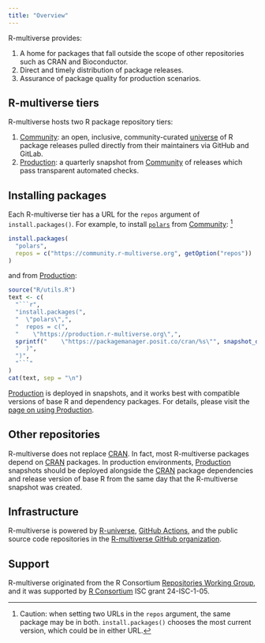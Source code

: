 ```yaml
---
title: "Overview"
---
```


R-multiverse provides:

1. A home for packages that fall outside the scope of other repositories such as CRAN and Bioconductor.
2. Direct and timely distribution of package releases.
3. Assurance of package quality for production scenarios.

## R-multiverse tiers

R-multiverse hosts two R package repository tiers:

1. [Community](community.md): an open, inclusive, community-curated [universe](https://community.r-multiverse.org)
of R package releases pulled directly from their maintainers via GitHub and GitLab.
2. [Production](production.qmd): a quarterly snapshot from [Community](community.md)
of releases which pass transparent automated checks.

## Installing packages

Each R-multiverse tier has a URL for the `repos` argument of `install.packages()`.
For example, to install [`polars`](https://pola-rs.github.io/r-polars/) from [Community](community.md):
^[
Caution: when setting two URLs in the `repos` argument,
the same package may be in both.
`install.packages()` chooses the most current version,
which could be in either URL.
]

```r
install.packages(
  "polars",
  repos = c("https://community.r-multiverse.org", getOption("repos"))
)
```

and from [Production](production.qmd):

```r
source("R/utils.R")
text <- c(
  "```r",
  "install.packages(",
  "  \"polars\",",
  "  repos = c(",
  "    \"https://production.r-multiverse.org\",",
  sprintf("    \"https://packagemanager.posit.co/cran/%s\"", snapshot_date()),
  "  )",
  ")",
  "```"
)
cat(text, sep = "\n")
```

[Production](production.qmd) is deployed in snapshots, and it works best with compatible versions of base R and dependency packages.
For details, please visit the [page on using Production](production.qmd#users).

## Other repositories

R-multiverse does not replace [CRAN](https://cran.r-project.org/).
In fact, most R-multiverse packages depend on [CRAN](https://cran.r-project.org/) packages.
In production environments,
[Production](production.qmd) snapshots should be deployed alongside
the [CRAN](https://cran.r-project.org/) package dependencies
and release version of base R from the same day that the R-multiverse snapshot was created.

## Infrastructure

R-multiverse is powered by [R-universe](https://r-universe.dev/), [GitHub Actions](https://github.com/features/actions),
and the public source code repositories in the [R-multiverse GitHub organization](https://github.com/r-multiverse).

## Support

R-multiverse originated from the R Consortium [Repositories Working Group](https://github.com/RConsortium/r-repositories-wg), and it was supported by [R Consortium](https://r-consortium.org) ISC grant 24-ISC-1-05.
